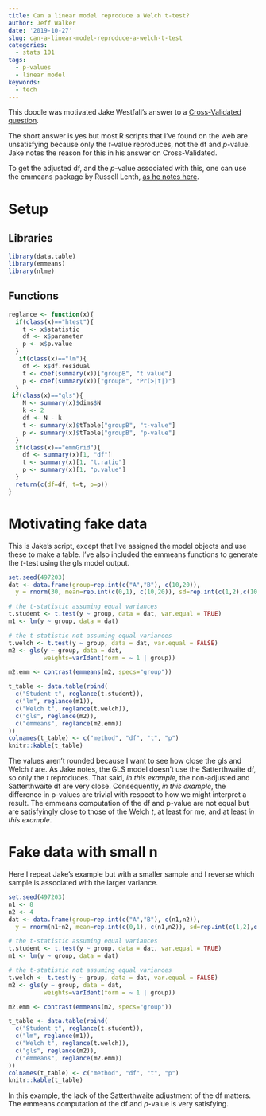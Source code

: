 ```yaml
---
title: Can a linear model reproduce a Welch t-test?
author: Jeff Walker
date: '2019-10-27'
slug: can-a-linear-model-reproduce-a-welch-t-test
categories:
  - stats 101
tags:
  - p-values
  - linear model
keywords:
  - tech
---
```


This doodle was motivated Jake Westfall's answer to a [Cross-Validated question](https://stats.stackexchange.com/questions/142685/equivalent-to-welchs-t-test-in-gls-framework).

The short answer is yes but most R scripts that I've found on the web are unsatisfying because only the *t*-value reproduces, not the df and *p*-value. Jake notes the reason for this in his answer on Cross-Validated.

To get the adjusted df, and the *p*-value associated with this, one can use the emmeans package by Russell Lenth, [as he notes here](https://cran.rstudio.com/web/packages/emmeans/vignettes/FAQs.html).

# Setup
## Libraries

```r
library(data.table)
library(emmeans)
library(nlme)
```

## Functions

```r
reglance <- function(x){
  if(class(x)=="htest"){
    t <- x$statistic
    df <- x$parameter
    p <- x$p.value
  }
   if(class(x)=="lm"){
    df <- x$df.residual
    t <- coef(summary(x))["groupB", "t value"]
    p <- coef(summary(x))["groupB", "Pr(>|t|)"]
  }
 if(class(x)=="gls"){
    N <- summary(x)$dims$N
    k <- 2
    df <- N - k
    t <- summary(x)$tTable["groupB", "t-value"]
    p <- summary(x)$tTable["groupB", "p-value"]
  }
  if(class(x)=="emmGrid"){
    df <- summary(x)[1, "df"]
    t <- summary(x)[1, "t.ratio"]
    p <- summary(x)[1, "p.value"]
  }
  return(c(df=df, t=t, p=p))
}
```

# Motivating fake data
This is Jake's script, except that I've assigned the model objects and use these to make a table. I've also included the emmeans functions to generate the *t*-test using the gls model output.

```r
set.seed(497203)
dat <- data.frame(group=rep.int(c("A","B"), c(10,20)),
  y = rnorm(30, mean=rep.int(c(0,1), c(10,20)), sd=rep.int(c(1,2),c(10,20))))

# the t-statistic assuming equal variances
t.student <- t.test(y ~ group, data = dat, var.equal = TRUE)
m1 <- lm(y ~ group, data = dat)

# the t-statistic not assuming equal variances
t.welch <- t.test(y ~ group, data = dat, var.equal = FALSE)
m2 <- gls(y ~ group, data = dat, 
          weights=varIdent(form = ~ 1 | group))

m2.emm <- contrast(emmeans(m2, specs="group"))

t_table <- data.table(rbind(
  c("Student t", reglance(t.student)),
  c("lm", reglance(m1)),
  c("Welch t", reglance(t.welch)),
  c("gls", reglance(m2)),
  c("emmeans", reglance(m2.emm))
))
colnames(t_table) <- c("method", "df", "t", "p")
knitr::kable(t_table)
```

The values aren't rounded because I want to see how close the gls and Welch *t* are. As Jake notes, the GLS model doesn't use the Satterthwaite df, so only the *t* reproduces. That said, *in this example*, the non-adjusted and Satterthwaite df are very close. Consequently, *in this example*, the difference in p-values are trivial with respect to how we might interpret a result. The emmeans computation of the df and p-value are not equal but are satisfyingly close to those of the Welch *t*, at least for me, and at least *in this example*.

# Fake data with small n

Here I repeat Jake's example but with a smaller sample and I reverse which sample is associated with the larger variance.

```r
set.seed(497203)
n1 <- 8
n2 <- 4
dat <- data.frame(group=rep.int(c("A","B"), c(n1,n2)),
  y = rnorm(n1+n2, mean=rep.int(c(0,1), c(n1,n2)), sd=rep.int(c(1,2),c(n1,n2))))

# the t-statistic assuming equal variances
t.student <- t.test(y ~ group, data = dat, var.equal = TRUE)
m1 <- lm(y ~ group, data = dat)

# the t-statistic not assuming equal variances
t.welch <- t.test(y ~ group, data = dat, var.equal = FALSE)
m2 <- gls(y ~ group, data = dat, 
          weights=varIdent(form = ~ 1 | group))

m2.emm <- contrast(emmeans(m2, specs="group"))

t_table <- data.table(rbind(
  c("Student t", reglance(t.student)),
  c("lm", reglance(m1)),
  c("Welch t", reglance(t.welch)),
  c("gls", reglance(m2)),
  c("emmeans", reglance(m2.emm))
))
colnames(t_table) <- c("method", "df", "t", "p")
knitr::kable(t_table)
```

In this example, the lack of the Satterthwaite adjustment of the df matters. The emmeans computation of the df and *p*-value is very satisfying.
